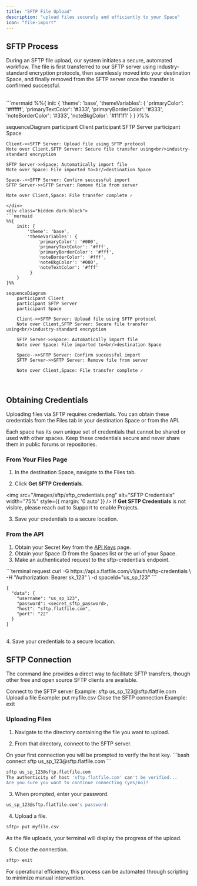 ```yaml
---
title: "SFTP File Upload"
description: "upload files securely and efficiently to your Space"
icon: "file-import"
---
```


<Snippet file="shared/projects_only.mdx" />

## SFTP Process

During an SFTP file upload, our system initiates a secure, automated workflow. The file is first transferred to our SFTP server using industry-standard encryption protocols, then seamlessly moved into your destination Space, and finally removed from the SFTP server once the transfer is confirmed successful.

<br/>
<div class="dark:hidden">
```mermaid
%%{
    init: {
        'theme': 'base',
        'themeVariables': {
            'primaryColor': '#ffffff',
            'primaryTextColor': '#333',
            'primaryBorderColor': '#333',   
            'noteBorderColor': '#333',
            'noteBkgColor': '#f1f1f1'
         }
    }
}%%

sequenceDiagram
    participant Client
    participant SFTP Server
    participant Space

    Client->>SFTP Server: Upload file using SFTP protocol
    Note over Client,SFTP Server: Secure file transfer using<br/>industry-standard encryption
    
    SFTP Server->>Space: Automatically import file
    Note over Space: File imported to<br/>destination Space
    
    Space-->>SFTP Server: Confirm successful import
    SFTP Server->>SFTP Server: Remove file from server
    
    Note over Client,Space: File transfer complete ✓
```
</div>
<div class="hidden dark:block">
```mermaid
%%{
    init: {
        'theme': 'base',
        'themeVariables': {
            'primaryColor': '#000',
            'primaryTextColor': '#fff',
            'primaryBorderColor': '#fff',   
            'noteBorderColor': '#fff',
            'noteBkgColor': '#000',
            'noteTextColor': '#fff'
         }
    }
}%%

sequenceDiagram
    participant Client
    participant SFTP Server
    participant Space

    Client->>SFTP Server: Upload file using SFTP protocol
    Note over Client,SFTP Server: Secure file transfer using<br/>industry-standard encryption
    
    SFTP Server->>Space: Automatically import file
    Note over Space: File imported to<br/>destination Space
    
    Space-->>SFTP Server: Confirm successful import
    SFTP Server->>SFTP Server: Remove file from server
    
    Note over Client,Space: File transfer complete ✓
```
</div>
<br/>

## Obtaining Credentials

Uploading files via SFTP requires credentials. You can obtain these credentials from the Files tab in your destination Space or from the API.

<Warning>
   Each space has its own unique set of credentials that cannot be shared or used with other spaces.
   Keep these credentials secure and never share them in public forums or repositories.
</Warning>

### From Your Files Page

1. In the destination Space, navigate to the Files tab.

2. Click <b>Get SFTP Credentials</b>.

<img src="/images/sftp/sftp_credentials.png" alt="SFTP Credentials" width="75%" style={{ margin: '0 auto' }} />
<Info>
   If <b>Get SFTP Credentials</b> is not visible, please reach out to Support to enable Projects. 
</Info>

3. Save your credentials to a secure location.

### From the API

1. Obtain your Secret Key from the [API Keys](https://platform.flatfile.com/dashboard/keys-and-secrets) page.
2. Obtain your Space ID from the Spaces list or the url of your Space.
3. Make an authenticated request to the sftp-credentials endpoint.

<CodeGroup>
```terminal request
curl -G https://api.x.flatfile.com/v1/auth/sftp-credentials \
   -H "Authorization: Bearer sk_123" \
   -d spaceId="us_sp_123"
```

```terminal response
{
  "data": {
    "username": "us_sp_123",
    "password": <secret_sftp_password>,
    "host": "sftp.flatfile.com",
    "port": "22"
  }
}
```

</CodeGroup>
<br/>
4. Save your credentials to a secure location.


## SFTP Connection

The command line provides a direct way to facilitate SFTP transfers, though other free and open source SFTP clients are available.

<Expandable title="Reference: Basic SFTP Commands">
   <ParamField path="sftp" type="<username>@<hostname>">
      Connect to the SFTP server
      Example: sftp us_sp_123@sftp.flatfile.com
   </ParamField>
   <ParamField path="put" type="<file>">
      Upload a file
      Example: put myfile.csv
   </ParamField>
   <ParamField path="exit">
      Close the SFTP connection
      Example: exit
   </ParamField>
</Expandable>

### Uploading Files

1. Navigate to the directory containing the file you want to upload.

2. From that directory, connect to the SFTP server.

<Note>
   On your first connection you will be prompted to verify the host key.
</Note>

<CodeGroup>
```bash connect
sftp us_sp_123@sftp.flatfile.com
```   

```bash verify host key
sftp us_sp_123@sftp.flatfile.com
The authenticity of host 'sftp.flatfile.com' can't be verified...
Are you sure you want to continue connecting (yes/no)?
```   
</CodeGroup>

3. When prompted, enter your password.



```bash password
us_sp_123@sftp.flatfile.com's password:
```   

4. Upload a file.

```bash upload
sftp> put myfile.csv
```

As the file uploads, your terminal will display the progress of the upload.


5. Close the connection.

```bash exit
sftp> exit
```

<Tip>
   For operational efficiency, this process can be automated through scripting to minimize manual intervention.
</Tip>
